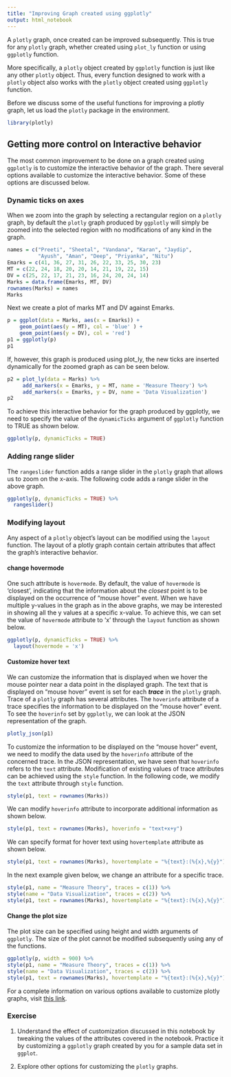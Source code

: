```yaml
---
title: "Improving Graph created using ggplotly"
output: html_notebook
---
```


A `plotly` graph, once created can be improved subsequently. This is true for any `plotly` graph, whether created using `plot_ly` function or using `ggplotly` function.

More specifically, a `plotly` object created by `ggplotly` function is just like any other `plotly` object. Thus, every function designed to work with a `plotly` object also works with the `plotly` object created using `ggplotly` function.

Before we discuss some of the useful functions for improving a plotly graph, let us load the `plotly` package in the environment.

```r
library(plotly)
```

## Getting more control on Interactive behavior

The most common improvement to be done on a graph created using `ggplotly` is to customize the interactive behavior of the graph. There several options available to customize the interactive behavior. Some of these options are discussed below.

### Dynamic ticks on axes

When we zoom into the graph by selecting a rectangular region on a `plotly` graph, by default the `plotly` graph produced by `ggplotly` will simply be zoomed into the selected region with no modifications of any kind in the graph.

```r
names = c("Preeti", "Sheetal", "Vandana", "Karan", "Jaydip",
          "Ayush", "Aman", "Deep", "Priyanka", "Nitu")
Emarks = c(41, 36, 27, 31, 26, 22, 33, 25, 30, 23)
MT = c(22, 24, 18, 20, 20, 14, 21, 19, 22, 15)
DV = c(25, 22, 17, 21, 23, 16, 24, 20, 24, 14)
Marks = data.frame(Emarks, MT, DV)
rownames(Marks) = names
Marks
```

Next we create a plot of marks MT and DV against Emarks.

```r
p = ggplot(data = Marks, aes(x = Emarks)) +
    geom_point(aes(y = MT), col = 'blue' ) +
    geom_point(aes(y = DV), col = 'red') 
p1 = ggplotly(p)
p1
```

If, however, this graph is produced using plot_ly, the new ticks are inserted dynamically for the zoomed graph as can be seen below.

```r
p2 = plot_ly(data = Marks) %>%
     add_markers(x = Emarks, y = MT, name = 'Measure Theory') %>%
     add_markers(x = Emarks, y = DV, name = 'Data Visualization')
p2
```

To achieve this interactive behavior for the graph produced by ggplotly, we need to specify the value of the `dynamicTicks` argument of `ggplotly` function to TRUE as shown below.

```r
ggplotly(p, dynamicTicks = TRUE)
```

### Adding range slider

The `rangeslider` function adds a range slider in the `plotly` graph that allows us to zoom on the x-axis. The following code adds a range slider in the above graph.

```r
ggplotly(p, dynamicTicks = TRUE) %>%
  rangeslider()
```

### Modifying layout

Any aspect of a `plotly` object's layout can be modified using the `layout` function. The layout of a plotly graph contain certain attributes that affect the graph's interactive behavior.

#### change hovermode

One such attribute is `hovermode`. By default, the value of `hovermode` is 'closest', indicating that the information about the *closest* point is to be displayed on the occurrence of "mouse hover" event. When we have multiple y-values in the graph as in the above graphs, we may be interested in showing all the y values at a specific x-value. To achieve this, we can set the value of `hovermode` attribute to 'x' through the `layout` function as shown below.

```r
ggplotly(p, dynamicTicks = TRUE) %>%
  layout(hovermode = 'x')
```

#### Customize hover text

We can customize the information that is displayed when we hover the mouse pointer near a data point in the displayed graph. The text that is displayed on "mouse hover" event is set for each ***trace*** in the `plotly` graph. Trace of a `plotly` graph has several attributes. The `hoverinfo` attribute of a trace specifies the information to be displayed on the "mouse hover" event. To see the `hoverinfo` set by `ggplotly`, we can look at the JSON representation of the graph.

```r
plotly_json(p1)
```

To customize the information to be displayed on the "mouse hover" event, we need to modify the data used by the `hoverinfo` attribute of the concerned trace. In the JSON representation, we have seen that `hoverinfo` refers to the `text` attribute. Modification of existing values of trace attributes can be achieved using the `style` function. In the following code, we modify the `text` attribute through `style` function.

```r
style(p1, text = rownames(Marks))
```

We can modify `hoverinfo` attribute to incorporate additional information as shown below.

```r
style(p1, text = rownames(Marks), hoverinfo = "text+x+y")
```

We can specify format for hover text using `hovertemplate` attribute as shown below.

```r
style(p1, text = rownames(Marks), hovertemplate = "%{text}:(%{x},%{y}") 
```

In the next example given below, we change an attribute for a specific trace.

```r
style(p1, name = "Measure Theory", traces = c(1)) %>%
style(name = "Data Visualization", traces = c(2)) %>%
style(p1, text = rownames(Marks), hovertemplate = "%{text}:(%{x},%{y}") 
```

#### Change the plot size

The plot size can be specified using height and width arguments of `ggplotly`. The size of the plot cannot be modified subsequently using any of the functions.

```r
ggplotly(p, width = 900) %>%
style(p1, name = "Measure Theory", traces = c(1)) %>%
style(name = "Data Visualization", traces = c(2)) %>%
style(p1, text = rownames(Marks), hovertemplate = "%{text}:(%{x},%{y}")
```

For a complete information on various options available to customize plotly graphs, visit [this link](https://plotly.com/r/reference).

### Exercise 

1.  Understand the effect of customization discussed in this notebook by tweaking the values of the attributes covered in the notebook. Practice it by customizing a `ggplotly` graph created by you for a sample data set in `ggplot`.

2.  Explore other options for customizing the `plotly` graphs.
